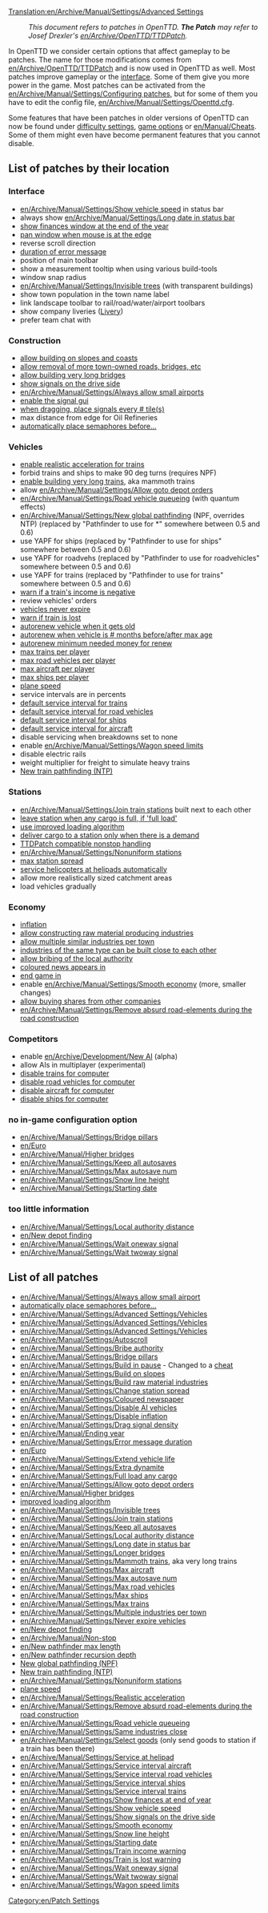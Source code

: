 [[Translation:en/Archive/Manual/Settings/Advanced Settings]]
{{en/Manual/Navigation}}

:''This document refers to patches in OpenTTD. '''The Patch''' may refer to Josef Drexler's [[en/Archive/OpenTTD/TTDPatch]].''

In OpenTTD we consider certain options that affect gameplay to be patches. The name for those modifications comes from [[en/Archive/OpenTTD/TTDPatch]] and is now used in OpenTTD as well. Most patches improve gameplay or the [[en/Manual/Game interface|interface]]. Some of them give you more power in the game. Most patches can be activated from the [[en/Archive/Manual/Settings/Configuring patches]], but for some of them you have to edit the config file, [[en/Archive/Manual/Settings/Openttd.cfg]].

Some features that have been patches in older versions of OpenTTD can now be found under [[en/Archive/Manual/Settings/Difficulty|difficulty settings]], [[en/Manual/Game options window|game options]] or [[en/Manual/Cheats]]. Some of them might even have become permanent features that you cannot disable.

==List of patches by their location==
{{en/Archive/Manual/Settings/Patch Config}}

===Interface===
*[[en/Archive/Manual/Settings/Show vehicle speed]] in status bar
*always show [[en/Archive/Manual/Settings/Long date in status bar]]
*[[en/Archive/Manual/Settings/Show finances at end of year|show finances window at the end of the year]]
*[[en/Archive/Manual/Settings/Autoscroll|pan window when mouse is at the edge]]
*reverse scroll direction
*[[en/Archive/Manual/Settings/Error message duration|duration of error message]]
*position of main toolbar
*show a measurement tooltip when using various build-tools
*window snap radius
*[[en/Archive/Manual/Settings/Invisible trees]] (with transparent buildings)
*show town population in the town name label
*link landscape toolbar to rail/road/water/airport toolbars
*show company liveries ([http://en.wikipedia.org/wiki/Livery Livery])
*prefer team chat with <ENTER>

===Construction===
*[[en/Archive/Manual/Settings/Build on slopes|allow building on slopes and coasts]]
*[[en/Archive/Manual/Settings/Extra dynamite|allow removal of more town-owned roads, bridges, etc]]
*[[en/Archive/Manual/Settings/Longer bridges|allow building very long bridges]]
*[[en/Archive/Manual/Settings/Show signals on the drive side|show signals on the drive side]]
*[[en/Archive/Manual/Settings/Always allow small airport]]s
*[[en/Manual/Signal GUI|enable the signal gui]]
*[[en/Archive/Manual/Settings/Drag signal density|when dragging, place signals every # tile(s)]]
*max distance from edge for Oil Refineries
*[[en/Archive/Manual/Settings/Semaphore Build Before|automatically place semaphores before...]]

===Vehicles===
*[[en/Archive/Manual/Settings/Realistic acceleration|enable realistic acceleration for trains]]
*forbid trains and ships to make 90 deg turns (requires NPF)
*[[en/Archive/Manual/Settings/Mammoth trains|enable building very long trains]], aka mammoth trains
*allow [[en/Archive/Manual/Settings/Allow goto depot orders]]
*[[en/Archive/Manual/Settings/Road vehicle queueing]] (with quantum effects)
*[[en/Archive/Manual/Settings/New global pathfinding]] (NPF, overrides NTP) (replaced by "Pathfinder to use for *" somewhere between 0.5 and 0.6)
*use YAPF for ships (replaced by "Pathfinder to use for ships" somewhere between 0.5 and 0.6)
*use YAPF for roadvehs (replaced by "Pathfinder to use for roadvehicles" somewhere between 0.5 and 0.6)
*use YAPF for trains (replaced by "Pathfinder to use for trains" somewhere between 0.5 and 0.6)
*[[en/Archive/Manual/Settings/Train income warning|warn if a train's income is negative]]
*review vehicles' orders
*[[en/Archive/Manual/Settings/Never expire vehicles|vehicles never expire]]
*[[en/Archive/Manual/Settings/Train is lost warning|warn if train is lost]]
*[[en/Archive/Manual/Settings/Advanced Settings/Vehicles|autorenew vehicle when it gets old]]
*[[en/Archive/Manual/Settings/Advanced Settings/Vehicles|autorenew when vehicle is # months before/after max age]]
*[[en/Archive/Manual/Settings/Advanced Settings/Vehicles|autorenew minimum needed money for renew]]
*[[en/Archive/Manual/Settings/Max trains|max trains per player]]
*[[en/Archive/Manual/Settings/Max road vehicles|max road vehicles per player]]
*[[en/Archive/Manual/Settings/Max aircraft|max aircraft per player]]
*[[en/Archive/Manual/Settings/Max ships|max ships per player]]
*[[en/Archive/Manual/Settings/Plane speed| plane speed]]
*service intervals are in percents
*[[en/Archive/Manual/Settings/Service interval trains|default service interval for trains]]
*[[en/Archive/Manual/Settings/Service interval road vehicles|default service interval for road vehicles]]
*[[en/Archive/Manual/Settings/Service interval ships|default service interval for ships]]
*[[en/Archive/Manual/Settings/Service interval aircraft|default service interval for aircraft]]
*disable servicing when breakdowns set to none
*enable [[en/Archive/Manual/Settings/Wagon speed limits]]
*disable electric rails
*weight multiplier for freight to simulate heavy trains
*[[en/Archive/Manual/Settings/New train pathfinding|New train pathfinding (NTP)]]

===Stations===
*[[en/Archive/Manual/Settings/Join train stations]] built next to each other
*[[en/Archive/Manual/Settings/Full load any cargo|leave station when any cargo is full, if 'full load']]
*[[en/Archive/Manual/Settings/Improved Loading|use improved loading algorithm]]
*[[en/Archive/Manual/Settings/Select goods|deliver cargo to a station only when there is a demand]]
*[[en/Archive/Manual/Non-stop|TTDPatch compatible nonstop handling]]
*[[en/Archive/Manual/Settings/Nonuniform stations]]
*[[en/Archive/Manual/Settings/Change station spread|max station spread]]
*[[en/Archive/Manual/Settings/Service at helipad|service helicopters at helipads automatically]]
*allow more realistically sized catchment areas
*load vehicles gradually

===Economy===
*[[en/Archive/Manual/Settings/Disable inflation|inflation]]
*[[en/Archive/Manual/Settings/Build raw material industries|allow constructing raw material producing industries]]
*[[en/Archive/Manual/Settings/Multiple industries per town|allow multiple similar industries per town]]
*[[en/Archive/Manual/Settings/Same industries close|industries of the same type can be built close to each other]]
*[[en/Archive/Manual/Settings/Bribe authority|allow bribing of the local authority]]
*[[en/Archive/Manual/Settings/Coloured newspaper|coloured news appears in]]
*[[en/Archive/Manual/Ending year|end game in]]
*enable [[en/Archive/Manual/Settings/Smooth economy]] (more, smaller changes)
*[[en/Archive/Manual/Settings/Allow shares|allow buying shares from other companies]]
*[[en/Archive/Manual/Settings/Remove absurd road-elements during the road construction]]

===Competitors===
*enable [[en/Archive/Development/New AI]] (alpha)
*allow AIs in multiplayer (experimental)
*[[en/Archive/Manual/Settings/Disable AI vehicles|disable trains for computer]]
*[[en/Archive/Manual/Settings/Disable AI vehicles|disable road vehicles for computer]]
*[[en/Archive/Manual/Settings/Disable AI vehicles|disable aircraft for computer]]
*[[en/Archive/Manual/Settings/Disable AI vehicles|disable ships for computer]]

===no in-game configuration option===
*[[en/Archive/Manual/Settings/Bridge pillars]]
*[[en/Euro]]
*[[en/Archive/Manual/Higher bridges]]
*[[en/Archive/Manual/Settings/Keep all autosaves]]
*[[en/Archive/Manual/Settings/Max autosave num]]
*[[en/Archive/Manual/Settings/Snow line height]]
*[[en/Archive/Manual/Settings/Starting date]]

===too little information===
*[[en/Archive/Manual/Settings/Local authority distance]]
*[[en/New depot finding]]
*[[en/Archive/Manual/Settings/Wait oneway signal]]
*[[en/Archive/Manual/Settings/Wait twoway signal]]

==List of all patches==
*[[en/Archive/Manual/Settings/Always allow small airport]]
*[[en/Archive/Manual/Settings/Semaphore Build Before|automatically place semaphores before...]]
*[[en/Archive/Manual/Settings/Advanced Settings/Vehicles]]
*[[en/Archive/Manual/Settings/Advanced Settings/Vehicles]]
*[[en/Archive/Manual/Settings/Advanced Settings/Vehicles]]
*[[en/Archive/Manual/Settings/Autoscroll]]
*[[en/Archive/Manual/Settings/Bribe authority]]
*[[en/Archive/Manual/Settings/Bridge pillars]]
*[[en/Archive/Manual/Settings/Build in pause]] - Changed to a [[en/Manual/Cheats|cheat]]
*[[en/Archive/Manual/Settings/Build on slopes]]
*[[en/Archive/Manual/Settings/Build raw material industries]]
*[[en/Archive/Manual/Settings/Change station spread]]
*[[en/Archive/Manual/Settings/Coloured newspaper]]
*[[en/Archive/Manual/Settings/Disable AI vehicles]]
*[[en/Archive/Manual/Settings/Disable inflation]]
*[[en/Archive/Manual/Settings/Drag signal density]]
*[[en/Archive/Manual/Ending year]]
*[[en/Archive/Manual/Settings/Error message duration]]
*[[en/Euro]]
*[[en/Archive/Manual/Settings/Extend vehicle life]]
*[[en/Archive/Manual/Settings/Extra dynamite]]
*[[en/Archive/Manual/Settings/Full load any cargo]]
*[[en/Archive/Manual/Settings/Allow goto depot orders]]
*[[en/Archive/Manual/Higher bridges]]
*[[en/Archive/Manual/Settings/Improved Loading|improved loading algorithm]]
*[[en/Archive/Manual/Settings/Invisible trees]]
*[[en/Archive/Manual/Settings/Join train stations]]
*[[en/Archive/Manual/Settings/Keep all autosaves]]
*[[en/Archive/Manual/Settings/Local authority distance]]
*[[en/Archive/Manual/Settings/Long date in status bar]]
*[[en/Archive/Manual/Settings/Longer bridges]]
*[[en/Archive/Manual/Settings/Mammoth trains]], aka very long trains
*[[en/Archive/Manual/Settings/Max aircraft]]
*[[en/Archive/Manual/Settings/Max autosave num]]
*[[en/Archive/Manual/Settings/Max road vehicles]]
*[[en/Archive/Manual/Settings/Max ships]]
*[[en/Archive/Manual/Settings/Max trains]]
*[[en/Archive/Manual/Settings/Multiple industries per town]]
*[[en/Archive/Manual/Settings/Never expire vehicles]]
*[[en/New depot finding]]
*[[en/Archive/Manual/Non-stop]]
*[[en/New pathfinder max length]]
*[[en/New pathfinder recursion depth]]
*[[en/Archive/Manual/Settings/New global pathfinding|New global pathfinding (NPF)]]
*[[en/Archive/Manual/Settings/New train pathfinding|New train pathfinding (NTP)]]
*[[en/Archive/Manual/Settings/Nonuniform stations]]
*[[en/Archive/Manual/Settings/Plane speed| plane speed]]
*[[en/Archive/Manual/Settings/Realistic acceleration]]
*[[en/Archive/Manual/Settings/Remove absurd road-elements during the road construction]]
*[[en/Archive/Manual/Settings/Road vehicle queueing]]
*[[en/Archive/Manual/Settings/Same industries close]]
*[[en/Archive/Manual/Settings/Select goods]] (only send goods to station if a train has been there)
*[[en/Archive/Manual/Settings/Service at helipad]]
*[[en/Archive/Manual/Settings/Service interval aircraft]]
*[[en/Archive/Manual/Settings/Service interval road vehicles]]
*[[en/Archive/Manual/Settings/Service interval ships]]
*[[en/Archive/Manual/Settings/Service interval trains]]
*[[en/Archive/Manual/Settings/Show finances at end of year]]
*[[en/Archive/Manual/Settings/Show vehicle speed]]
*[[en/Archive/Manual/Settings/Show signals on the drive side]]
*[[en/Archive/Manual/Settings/Smooth economy]]
*[[en/Archive/Manual/Settings/Snow line height]]
*[[en/Archive/Manual/Settings/Starting date]]
*[[en/Archive/Manual/Settings/Train income warning]]
*[[en/Archive/Manual/Settings/Train is lost warning]]
*[[en/Archive/Manual/Settings/Wait oneway signal]]
*[[en/Archive/Manual/Settings/Wait twoway signal]]
*[[en/Archive/Manual/Settings/Wagon speed limits]]

[[Category:en/Patch Settings]]
